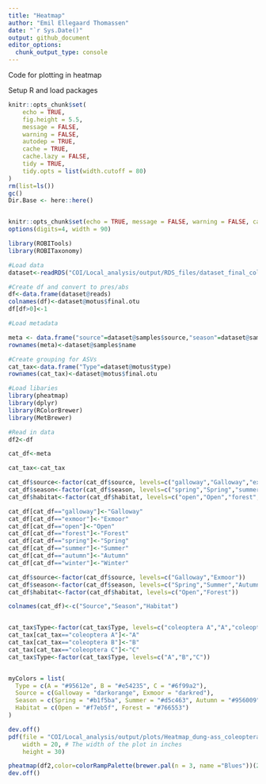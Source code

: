```yaml
---
title: "Heatmap"
author: "Emil Ellegaard Thomassen"
date: "`r Sys.Date()"
output: github_document
editor_options: 
  chunk_output_type: console
---
```


Code for plotting in heatmap

Setup R and load packages

```r
knitr::opts_chunk$set(
	echo = TRUE,
	fig.height = 5.5,
	message = FALSE,
	warning = FALSE,
	autodep = TRUE,
	cache = TRUE,
	cache.lazy = FALSE,
	tidy = TRUE,
	tidy.opts = list(width.cutoff = 80)
)
rm(list=ls())
gc()
Dir.Base <- here::here()


knitr::opts_chunk$set(echo = TRUE, message = FALSE, warning = FALSE, cache = TRUE, cache.lazy=FALSE, tidy.opts=list(width.cutoff=80),tidy=TRUE, fig.height=5.5)
options(digits=4, width = 90)

```

```r

library(ROBITools)
library(ROBITaxonomy)

#Load data
dataset<-readRDS("COI/Local_analysis/output/RDS_files/dataset_final_coleoptera")

#Create df and convert to pres/abs
df<-data.frame(dataset@reads)
colnames(df)<-dataset@motus$final.otu
df[df>0]<-1

#Load metadata

meta <- data.frame("source"=dataset@samples$source,"season"=dataset@samples$season,"habitat"=dataset@samples$habitat)
rownames(meta)<-dataset@samples$name

#Create grouping for ASVs
cat_tax<-data.frame("Type"=dataset@motus$type)
rownames(cat_tax)<-dataset@motus$final.otu

```



```r


#Load libaries
library(pheatmap)
library(dplyr)
library(RColorBrewer)
library(MetBrewer)

#Read in data
df2<-df

cat_df<-meta

cat_tax<-cat_tax

cat_df$source<-factor(cat_df$source, levels=c("galloway","Galloway","exmoor","Exmoor"))
cat_df$season<-factor(cat_df$season, levels=c("spring","Spring","summer","Summer","autumn","Autumn","winter","Winter"))
cat_df$habitat<-factor(cat_df$habitat, levels=c("open","Open","forest","Forest"))

cat_df[cat_df=="galloway"]<-"Galloway"
cat_df[cat_df=="exmoor"]<-"Exmoor"
cat_df[cat_df=="open"]<-"Open"
cat_df[cat_df=="forest"]<-"Forest"
cat_df[cat_df=="spring"]<-"Spring"
cat_df[cat_df=="summer"]<-"Summer"
cat_df[cat_df=="autumn"]<-"Autumn"
cat_df[cat_df=="winter"]<-"Winter"

cat_df$source<-factor(cat_df$source, levels=c("Galloway","Exmoor"))
cat_df$season<-factor(cat_df$season, levels=c("Spring","Summer","Autumn","Winter"))
cat_df$habitat<-factor(cat_df$habitat, levels=c("Open","Forest"))

colnames(cat_df)<-c("Source","Season","Habitat")


cat_tax$Type<-factor(cat_tax$Type, levels=c("coleoptera A","A","coleoptera B","B", "coleoptera C", "C"))
cat_tax[cat_tax=="coleoptera A"]<-"A"
cat_tax[cat_tax=="coleoptera B"]<-"B"
cat_tax[cat_tax=="coleoptera C"]<-"C"
cat_tax$Type<-factor(cat_tax$Type, levels=c("A","B","C"))


myColors = list(
  Type = c(A = "#95612e", B = "#e54235", C = "#6f99a2"),
  Source = c(Galloway = "darkorange", Exmoor = "darkred"),
  Season = c(Spring = "#b1f5ba", Summer = "#d5c463", Autumn = "#956009", Winter = "#e5e2dd"),
  Habitat = c(Open = "#f7eb5f", Forest = "#766553")
)

dev.off()
pdf(file = "COI/Local_analysis/output/plots/Heatmap_dung-ass_coleoptera.pdf",   # The directory you want to save the file in
    width = 20, # The width of the plot in inches
    height = 30)

pheatmap(df2,color=colorRampPalette(brewer.pal(n = 3, name ="Blues"))(2), annotation_row = cat_df[1:3], annotation_col = cat_tax[1],annotation_colors = myColors, cluster_cols=T,cluster_rows=T, fontsize_col=8,cellheight=8,fontsize_row=8,legend_breaks=c(0,1))
dev.off()

```

